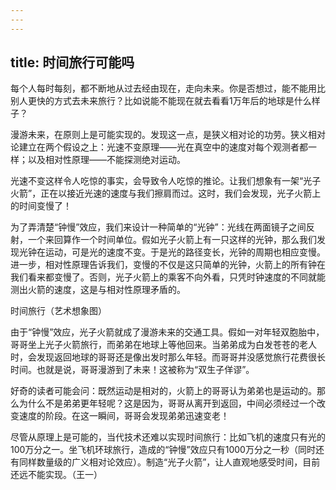```yaml
---
---
---
```

title: 时间旅行可能吗
---




每个人每时每刻，都不断地从过去经由现在，走向未来。你是否想过，能不能用比别人更快的方式去未来旅行？比如说能不能现在就去看看1万年后的地球是什么样子？

漫游未来，在原则上是可能实现的。发现这一点，是狭义相对论的功劳。狭义相对论建立在两个假设之上：光速不变原理——光在真空中的速度对每个观测者都一样；以及相对性原理——不能探测绝对运动。

光速不变这样令人吃惊的事实，会导致令人吃惊的推论。让我们想象有一架“光子火箭”，正在以接近光速的速度与我们擦肩而过。这时，我们会发现，光子火箭上的时间变慢了！

为了弄清楚“钟慢”效应，我们来设计一种简单的“光钟”：光线在两面镜子之间反射，一个来回算作一个时间单位。假如光子火箭上有一只这样的光钟，那么我们发现光钟在运动，可是光的速度不变。于是光的路径变长，光钟的周期也相应变慢。进一步，相对性原理告诉我们，变慢的不仅是这只简单的光钟，火箭上的所有钟在我们看来都变慢了。否则，光子火箭上的乘客不向外看，只凭时钟速度的不同就能测出火箭的速度，这是与相对性原理矛盾的。

时间旅行（艺术想象图）





由于“钟慢”效应，光子火箭就成了漫游未来的交通工具。假如一对年轻双胞胎中，哥哥坐上光子火箭旅行，而弟弟在地球上等他回来。当弟弟成为白发苍苍的老人时，会发现返回地球的哥哥还是像出发时那么年轻。而哥哥并没感觉旅行花费很长时间。也就是说，哥哥漫游到了未来！这被称为“双生子佯谬”。

好奇的读者可能会问：既然运动是相对的，火箭上的哥哥认为弟弟也是运动的。那么为什么不是弟弟更年轻呢？这是因为，哥哥从离开到返回，中间必须经过一个改变速度的阶段。在这一瞬间，哥哥会发现弟弟迅速变老！

尽管从原理上是可能的，当代技术还难以实现时间旅行：比如飞机的速度只有光的100万分之一。坐飞机环球旅行，造成的“钟慢”效应只有1000万分之一秒（同时还有同样数量级的广义相对论效应）。制造“光子火箭”，让人直观地感受时间，目前还远不能实现。（王一）